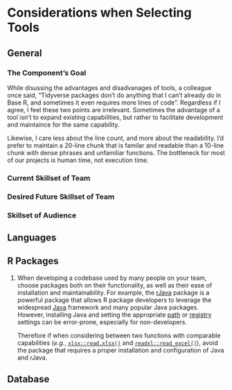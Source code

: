 Considerations when Selecting Tools {#tools}
====================================

General
------------------------------------

### The Component's Goal

While disussing the advantages and disadvanages of tools, a colleague once said, "Tidyverse packages don't do anything that I can't already do in Base R, and sometimes it even requires more lines of code".  Regardless if I agree, I feel these two points are irrelevant.  Sometimes the advantage of a tool isn't to expand existing capabilities, but rather to facilitate development and maintaince for the same capability.

Likewise, I care less about the line count, and more about the readability.  I'd prefer to maintain a 20-line chunk that is familar and readable than a 10-line chunk with dense phrases and unfamiliar functions.  The bottleneck for most of our projects is human time, not execution time.

### Current Skillset of Team

### Desired Future Skillset of Team

### Skillset of Audience

Languages
------------------------------------

R Packages
------------------------------------

1. When developing a codebase used by many people on your team, choose packages both on their functionality, as well as their ease of installation and maintainability.  For example, the [rJava](https://CRAN.R-project.org/package=rJava) package is a powerful package that allows R package developers to leverage the widespread [Java](https://www.java.com/en/) framework and many popular Java packages.  However, installing Java and setting the appropriate [path](https://en.wikipedia.org/wiki/PATH_(variable)) or [registry](https://en.wikipedia.org/wiki/Windows_Registry) settings can be error-prone, especially for non-developers.  

    Therefore if when considering between two functions with comparable capabilities (*e.g.*, [`xlsx::read.xlsx()`](https://CRAN.R-project.org/package=xlsx) and [`readxl::read_excel()`](https://readxl.tidyverse.org/reference/read_excel.html)), avoid the package that requires a proper installation and configuration of Java and rJava.

Database
------------------------------------
